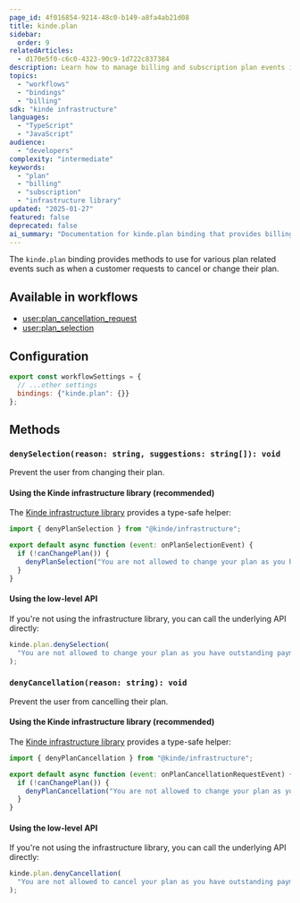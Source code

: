 ```yaml
---
page_id: 4f016854-9214-48c0-b149-a8fa4ab21d08
title: kinde.plan
sidebar:
  order: 9
relatedArticles:
  - d170e5f0-c6c0-4323-90c9-1d722c837384
description: Learn how to manage billing and subscription plan events in workflows using the kinde.plan binding, including denying plan changes or cancellations based on custom logic.
topics:
  - "workflows"
  - "bindings"
  - "billing"
sdk: "kinde infrastructure"
languages:
  - "TypeScript"
  - "JavaScript"
audience:
  - "developers"
complexity: "intermediate"
keywords:
  - "plan"
  - "billing"
  - "subscription"
  - "infrastructure library"
updated: "2025-01-27"
featured: false
deprecated: false
ai_summary: "Documentation for kinde.plan binding that provides billing and subscription plan management capabilities within workflow contexts."
---
```


The `kinde.plan` binding provides methods to use for various plan related events such as when a customer requests to cancel or change their plan.

## Available in workflows

- [user:plan_cancellation_request](/workflows/example-workflows/plan-cancellation-request-workflow/)
- [user:plan_selection](/workflows/example-workflows/plan-selection-workflow/)

## Configuration

```js
export const workflowSettings = {
  // ...other settings
  bindings: {"kinde.plan": {}}
};
```

## Methods

### `denySelection(reason: string, suggestions: string[]): void`

Prevent the user from changing their plan.

#### Using the Kinde infrastructure library (recommended)

The [Kinde infrastructure library](https://github.com/kinde-oss/infrastructure) provides a type-safe helper:

```js
import { denyPlanSelection } from "@kinde/infrastructure";

export default async function (event: onPlanSelectionEvent) {
  if (!canChangePlan()) {
    denyPlanSelection("You are not allowed to change your plan as you have outstanding payments");
  }
}
```

#### Using the low-level API

If you're not using the infrastructure library, you can call the underlying API directly:

```js
kinde.plan.denySelection(
  "You are not allowed to change your plan as you have outstanding payments"
);
```

### `denyCancellation(reason: string): void`

Prevent the user from cancelling their plan.

#### Using the Kinde infrastructure library (recommended)

The [Kinde infrastructure library](https://github.com/kinde-oss/infrastructure) provides a type-safe helper:

```js
import { denyPlanCancellation } from "@kinde/infrastructure";

export default async function (event: onPlanCancellationRequestEvent) {
  if (!canChangePlan()) {
    denyPlanCancellation("You are not allowed to change your plan as you have outstanding payments");
  }
}
```

#### Using the low-level API

If you're not using the infrastructure library, you can call the underlying API directly:

```js
kinde.plan.denyCancellation(
  "You are not allowed to cancel your plan as you have outstanding payments"
);
```
